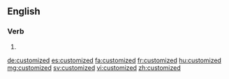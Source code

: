 ==English==

===Verb===
{{head|en|verb form}}

# {{en-past of|customize}}

[[de:customized]]
[[es:customized]]
[[fa:customized]]
[[fr:customized]]
[[hu:customized]]
[[mg:customized]]
[[sv:customized]]
[[vi:customized]]
[[zh:customized]]